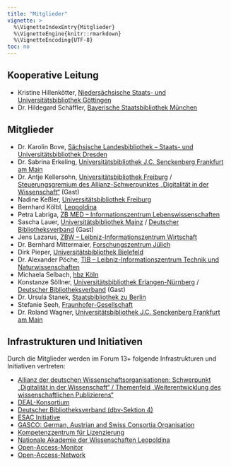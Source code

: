 ```yaml
---
title: "Mitglieder"
vignette: >
  %\VignetteIndexEntry{Mitglieder}
  %\VignetteEngine{knitr::rmarkdown}
  %\VignetteEncoding{UTF-8}
toc: no
---
```



## Kooperative Leitung

- Kristine Hillenkötter, [Niedersächsische Staats- und Universitätsbibliothek Göttingen](https://www.sub.uni-goettingen.de/)
- Dr. Hildegard Schäffler, [Bayerische Staatsbibliothek München](https://www.bsb-muenchen.de/) 

## Mitglieder

- Dr. Karolin Bove, [Sächsische Landesbibliothek -- Staats- und Universitätsbibliothek Dresden](https://www.slub-dresden.de/)
- Dr. Sabrina Erkeling, [Universitätsbibliothek J.C. Senckenberg Frankfurt am Main](https://www.ub.uni-frankfurt.de/) 
- Dr. Antje Kellersohn, [Universitätsbibliothek Freiburg](https://www.ub.uni-freiburg.de/) / [Steuerungsgremium des Allianz-Schwerpunktes „Digitalität in der Wissenschaft“](https://www.allianzschwerpunkt-digitalitaet.de/kontakt/) (Gast)
- Nadine Keßler, [Universitätsbibliothek Freiburg](https://www.ub.uni-freiburg.de/)
- Bernhard Kölbl, [Leopoldina](https://www.leopoldina.org/leopoldina-home/)
- Petra Labriga, [ZB MED -- Informationszentrum Lebenswissenschaften](https://www.zbmed.de/) 
- Sascha Lauer, [Universitätsbibliothek Mainz](https://www.ub.uni-mainz.de/de) / [Deutscher Bibliotheksverband](https://www.bibliotheksverband.de/) (Gast) 
- Jens Lazarus, [ZBW -- Leibniz-Informationszentrum Wirtschaft](https://www.zbw.eu/de/) 
- Dr. Bernhard Mittermaier, [Forschungszentrum Jülich](https://www.fz-juelich.de) 
- Dirk Pieper, [Universitätsbibliothek Bielefeld](https://www.uni-bielefeld.de/ub/) 
- Dr. Alexander Pöche, [TIB -- Leibniz-Informationszentrum Technik und Naturwissenschaften](https://www.tib.eu/de/) 
- Michaela Selbach, [hbz Köln](https://www.hbz-nrw.de/) 
- Konstanze Söllner, [Universitätsbibliothek Erlangen-Nürnberg](https://ub.fau.de/) / [Deutscher Bibliotheksverband](https://www.bibliotheksverband.de/) (Gast) 
- Dr. Ursula Stanek, [Staatsbibliothek zu Berlin](https://staatsbibliothek-berlin.de/) 
- Stefanie Seeh, [Fraunhofer-Gesellschaft](https://www.fraunhofer.de/) 
- Dr. Roland Wagner, [Universitätsbibliothek J.C. Senckenberg Frankfurt am Main](https://www.ub.uni-frankfurt.de/) 

## Infrastrukturen und Initiativen

Durch die Mitglieder werden im Forum 13+ folgende Infrastrukturen und Initiativen vertreten:

- [Allianz der deutschen Wissenschaftsorganisationen: Schwerpunkt „Digitalität in der Wissenschaft“ / Themenfeld „Weiterentwicklung des wissenschaftlichen Publizierens“](https://www.allianzschwerpunkt-digitalitaet.de/weiterentwicklung-des-wissenschaftlichen-publizierens/)
- [DEAL-Konsortium](https://deal-konsortium.de) 
- [Deutscher Bibliotheksverband (dbv-Sektion 4)](https://www.bibliotheksverband.de/sektionen#Sektion4)
- [ESAC Initiative](https://esac-initiative.org/)
- [GASCO: German, Austrian and Swiss Consortia Organisation](https://www.hbz-nrw.de/produkte/digitale-inhalte/gasco) 
- [Kompetenzzentrum für Lizenzierung](https://www.fid-lizenzen.de)
- [Nationale Akademie der Wissenschaften Leopoldina](https://www.leopoldina.org/leopoldina-home/)
- [Open-Access-Monitor](https://open-access-monitor.de/)
- [Open-Access-Network](https://open-access.network/)

